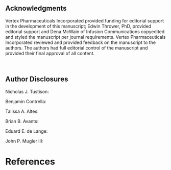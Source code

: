 
## Acknowledgments

Vertex Pharmaceuticals Incorporated provided funding for editorial support in the development of this manuscript; Edwin Thrower, PhD, provided editorial support and Dena McWain of Infusion Communications copyedited and styled the manuscript per journal requirements. Vertex Pharmaceuticals Incorporated reviewed and provided feedback on the manuscript to the authors. The authors had full editorial control of the manuscript and provided their final approval of all content.

\ \ 

## Author Disclosures

Nicholas J. Tustison:

Benjamin Contrella:

Talissa A. Altes:

Brian B. Avants:

Eduard E. de Lange:

John P. Mugler III:


\clearpage

# References
